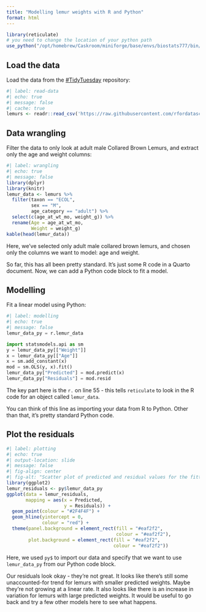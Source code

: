 ```yaml
---
title: "Modelling lemur weights with R and Python"
format: html
---
```


```r
library(reticulate)
# you need to change the location of your python path 
use_python("/opt/homebrew/Caskroom/miniforge/base/envs/biostats777/bin/python") 
```


## Load the data

Load the data from the [#TidyTuesday](https://github.com/rfordatascience/tidytuesday/blob/master/data/2021/2021-08-24/readme.md) repository:

```r
#| label: read-data
#| echo: true
#| message: false
#| cache: true
lemurs <- readr::read_csv('https://raw.githubusercontent.com/rfordatascience/tidytuesday/master/data/2021/2021-08-24/lemur_data.csv')
```
## Data wrangling

Filter the data to only look at adult male Collared Brown Lemurs, and extract only the age and weight columns:

```r
#| label: wrangling
#| echo: true
#| message: false
library(dplyr)
library(knitr)
lemur_data <- lemurs %>% 
  filter(taxon == "ECOL",
         sex == "M",
         age_category == "adult") %>% 
  select(c(age_at_wt_mo, weight_g)) %>% 
  rename(Age = age_at_wt_mo, 
         Weight = weight_g)
kable(head(lemur_data))
```

Here, we’ve selected only adult male collared brown lemurs, and chosen only the columns we want to model: age and weight. 

So far, this has all been pretty standard. It’s just some R code in a Quarto document. Now, we can add a Python code block to fit a model. 

## Modelling

Fit a linear model using Python:

```python
#| label: modelling
#| echo: true
#| message: false
lemur_data_py = r.lemur_data

import statsmodels.api as sm
y = lemur_data_py[["Weight"]]
x = lemur_data_py[["Age"]]
x = sm.add_constant(x)
mod = sm.OLS(y, x).fit()
lemur_data_py["Predicted"] = mod.predict(x)
lemur_data_py["Residuals"] = mod.resid
```

The key part here is the `r.` on line 55 - this tells `reticulate` to look in the R code for an object called `lemur_data`. 

You can think of this line as importing your data from R to Python. Other than that, it’s pretty standard Python code. 

## Plot the residuals

```r
#| label: plotting
#| echo: true
#| output-location: slide
#| message: false
#| fig-align: center
#| fig-alt: "Scatter plot of predicted and residual values for the fitted linear model."
library(ggplot2)
lemur_residuals <- py$lemur_data_py
ggplot(data = lemur_residuals,
       mapping = aes(x = Predicted,
                     y = Residuals)) +
  geom_point(colour = "#2F4F4F") +
  geom_hline(yintercept = 0,
             colour = "red") +
  theme(panel.background = element_rect(fill = "#eaf2f2",
                                        colour = "#eaf2f2"),
        plot.background = element_rect(fill = "#eaf2f2",
                                       colour = "#eaf2f2"))
```

Here, we used `py$` to import our data and specify that we want to use `lemur_data_py` from our Python code block.

Our residuals look okay - they’re not great. It looks like there’s still some unaccounted-for trend for lemurs with smaller predicted weights. Maybe they’re not growing at a linear rate. It also looks like there is an increase in variation for lemurs with large predicted weights. It would be useful to go back and try a few other models here to see what happens. 